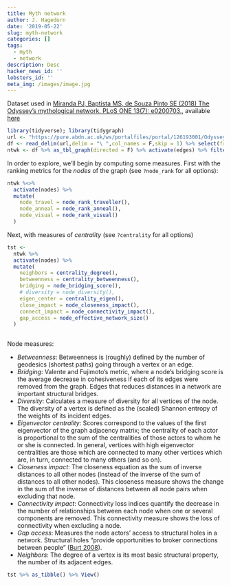 ```yaml
---
title: Myth network
author: J. Hagedorn
date: '2019-05-22'
slug: myth-network
categories: []
tags:
  - myth
  - network
description: Desc
hacker_news_id: ''
lobsters_id: ''
meta_img: /images/image.jpg
---
```


Dataset used in [Miranda PJ, Baptista MS, de Souza Pinto SE (2018) The Odyssey’s mythological network. PLoS ONE 13(7): e0200703.](https://doi.org/10.1371/journal.pone.0200703), available [here](https://abdn.pure.elsevier.com/en/datasets/odysseys-mythological-network)

```r
library(tidyverse); library(tidygraph)
url <- "https://pure.abdn.ac.uk/ws/portalfiles/portal/126193001/Odyssey.txt"
df <- read_delim(url,delim = "\ ",col_names = F,skip = 1) %>% select(from = X2,to = X3)
ntwk <- df %>% as_tbl_graph(directed = F) %>% activate(edges) %>% filter(!edge_is_multiple())
```

In order to explore, we'll begin by computing some measures.  First with the ranking metrics for the *nodes* of the graph (see `?node_rank` for all options):

```r
ntwk %<>%
  activate(nodes) %>% 
  mutate(
    node_travel = node_rank_traveller(),
    node_anneal = node_rank_anneal(),
    node_visual = node_rank_visual()
  )

```

Next, with measures of *centrality* (see `?centrality` for all options)

```r
tst <-
  ntwk %>%
  activate(nodes) %>% 
  mutate(
    neighbors = centrality_degree(),
    betweenness = centrality_betweenness(),
    bridging = node_bridging_score(),
    # diversity = node_diversity(),
    eigen_center = centrality_eigen(),
    close_impact = node_closeness_impact(),
    connect_impact = node_connectivity_impact(),
    gap_access = node_effective_network_size()
  )
  

```

Node measures:

- *Betweenness*: Betweenness is (roughly) defined by the number of geodesics (shortest paths) going through a vertex or an edge.
- *Bridging*:  Valente and Fujimoto’s metric, where a node’s bridging score is the average decrease in cohesiveness if each of its edges were removed from the graph.  Edges that reduces distances in a network are important structural bridges.
- *Diversity*: Calculates a measure of diversity for all vertices of the node.  The diversity of a vertex is defined as the (scaled) Shannon entropy of the weights of its incident edges.
- *Eigenvector centrality*: Scores correspond to the values of the first eigenvector of the graph adjacency matrix; the centrality of each actor is proportional to the sum of the centralities of those actors to whom he or she is connected. In general, vertices with high eigenvector centralities are those which are connected to many other vertices which are, in turn, connected to many others (and so on).
- *Closeness impact*: The closeness equation as the sum of inverse distances to all other nodes (instead of the inverse of the sum of distances to all other nodes).  This closeness measure shows the change in the sum of the inverse of distances between all node pairs when excluding that node.
- *Connectivity impact*: Connectivity loss indices quantify the decrease in the number of relationships between each node when one or several components are removed. This connectivity measure shows the loss of connectivity when excluding a node.
- *Gap access*: Measures the node actors’ access to structural holes in a network. Structural holes "provide opportunities to broker connections between people" ([Burt 2008](http://faculty.chicagobooth.edu/ronald.burt/research/files/NNappB.pdf)).
- *Neighbors*: The degree of a vertex is its most basic structural property, the number of its adjacent edges.

```r
tst %>% as_tibble() %>% View()
```

